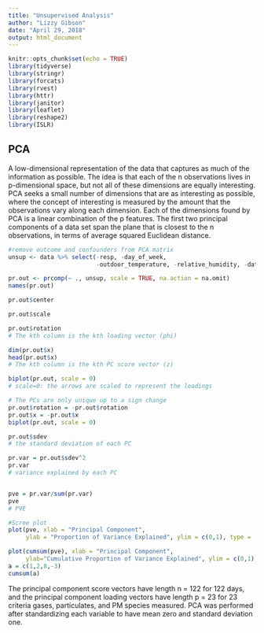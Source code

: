 ```yaml
---
title: "Unsupervised Analysis"
author: "Lizzy Gibson"
date: "April 29, 2018"
output: html_document
---
```


```r
knitr::opts_chunk$set(echo = TRUE)
library(tidyverse)
library(stringr)
library(forcats)
library(rvest)
library(httr)
library(janitor)
library(leaflet)
library(reshape2)
library(ISLR)
```

## PCA

A low-dimensional representation of the data that captures as much of the information as possible. The idea is that each of the n observations lives in p-dimensional space, but not all of these dimensions are equally interesting. PCA seeks a small number of dimensions that are as interesting as possible, where the concept of interesting is measured by the amount that the observations vary along each dimension. Each of the dimensions found by PCA is a linear combination of the p features. The first two principal components of a data set span the plane that is closest to the n observations, in terms of average squared Euclidean distance.

```r
#remove outcome and confounders from PCA matrix
unsup <- data %>% select(-resp, -day_of_week, 
                         -outdoor_temperature, -relative_humidity, -date)
```

```r
pr.out <- prcomp(~ ., unsup, scale = TRUE, na.action = na.omit)
names(pr.out)

pr.out$center

pr.out$scale

pr.out$rotation
# The kth column is the kth loading vector (phi)

dim(pr.out$x)
head(pr.out$x)
# The kth column is the kth PC score vector (z)

biplot(pr.out, scale = 0)
# scale=0: the arrows are scaled to represent the loadings

# The PCs are only unique up to a sign change
pr.out$rotation = -pr.out$rotation
pr.out$x = -pr.out$x
biplot(pr.out, scale = 0)

pr.out$sdev
# the standard deviation of each PC

pr.var = pr.out$sdev^2
pr.var
# variance explained by each PC


pve = pr.var/sum(pr.var)
pve
# PVE

#Scree plot
plot(pve, xlab = "Principal Component", 
     ylab = "Proportion of Variance Explained", ylim = c(0,1), type = 'b')

plot(cumsum(pve), xlab = "Principal Component", 
     ylab="Cumulative Proportion of Variance Explained", ylim = c(0,1), type = 'b')
a = c(1,2,8,-3)
cumsum(a)

```

The principal component score vectors have length n = 122 for 122 days, and the principal component loading vectors have length p = 23 for 23 criteria gases, particulates, and PM species measured. PCA was performed after standardizing each variable to have mean zero and standard deviation one.

